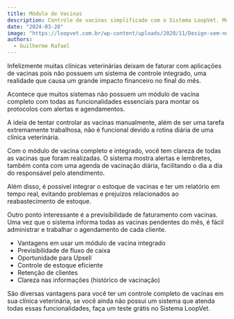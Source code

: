 ---
title: Módulo de Vacinas
description: Controle de vacinas simplificado com o Sistema LoopVet. Módulo completo, alertas, agenda, estoque integrado e previsão de faturamento. Experimente grátis!
date: "2024-03-20"
image: "https://loopvet.com.br/wp-content/uploads/2020/11/Design-sem-nome-3.jpg"
authors:
  - Guilherme Rafael
---

Infelizmente muitas clínicas veterinárias deixam de faturar com aplicações de vacinas pois não possuem um sistema de controle integrado, uma realidade que causa um grande impacto financeiro no final do mês.

Acontece que muitos sistemas não possuem um módulo de vacina completo com todas as funcionalidades essenciais para montar os protocolos com alertas e agendamentos.

A ideia de tentar controlar as vacinas manualmente, além de ser uma tarefa extremamente trabalhosa, não é funcional devido a rotina diária de uma clínica veterinária.

Com o módulo de vacina completo e integrado, você tem clareza de todas as vacinas que foram realizadas. O sistema mostra alertas e lembretes, também conta com uma agenda de vacinação diária, facilitando o dia a dia do responsável pelo atendimento.

Além disso, é possível integrar o estoque de vacinas e ter um relatório em tempo real, evitando problemas e prejuízos relacionados ao reabastecimento de estoque.

Outro ponto interessante é a previsibilidade de faturamento com vacinas. Uma vez que o sistema informa todas as vacinas pendentes do mês, é fácil administrar e trabalhar o agendamento de cada cliente.


- Vantagens em usar um módulo de vacina integrado
- Previsibilidade de fluxo de caixa
- Oportunidade para Upsell
- Controle de estoque eficiente
- Retenção de clientes
- Clareza nas informações (histórico de vacinação)

São diversas vantagens para você ter um controle completo de vacinas em sua clínica veterinária, se você ainda não possui um sistema que atenda todas essas funcionalidades, faça um teste grátis no Sistema LoopVet.

